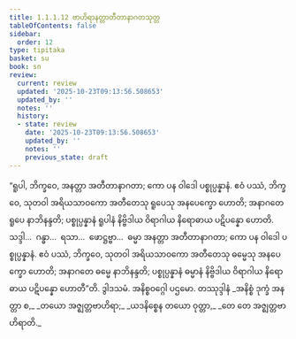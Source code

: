 ```yaml
---
title: 1.1.1.12 ဗာဟိရာနတ္တာတီတာနာဂတသုတ္တ
tableOfContents: false
sidebar:
  order: 12
type: tipitaka
basket: su
book: sn
review:
  current: review
  updated: '2025-10-23T09:13:56.508653'
  updated_by: ''
  notes: ''
  history:
  - state: review
    date: '2025-10-23T09:13:56.508653'
    updated_by: ''
    notes: ''
    previous_state: draft
---
```



<ReviewStatus review={frontmatter.review} showDetails={true} />

<HypothesisAnnotation frontmatter={frontmatter} />

<DynamicBreadcrumb />

<Division number="12" book="sn" e="ch" v="18" p="281">

<Paragraph number="25" book="sn">
“ရူပါ, ဘိက္ခဝေ, အနတ္တာ အတီတာနာဂတာ; ကော ပန ဝါဒေါ ပစ္စုပ္ပန္နာနံ. ဧဝံ ပဿံ, ဘိက္ခဝေ, သုတဝါ အရိယသာဝကော အတီတေသု ရူပေသု အနပေက္ခော ဟောတိ; အနာဂတေ ရူပေ နာဘိနန္ဒတိ; ပစ္စုပ္ပန္နာနံ ရူပါနံ နိဗ္ဗိဒါယ ဝိရာဂါယ နိရောဓာယ ပဋိပန္နော ဟောတိ. သဒ္ဒါ…  ဂန္ဓာ…  ရသာ…  ဖောဋ္ဌဗ္ဗာ…  ဓမ္မာ အနတ္တာ အတီတာနာဂတာ; ကော ပန ဝါဒေါ ပစ္စုပ္ပန္နာနံ. ဧဝံ ပဿံ, ဘိက္ခဝေ, သုတဝါ အရိယသာဝကော အတီတေသု ဓမ္မေသု အနပေက္ခော ဟောတိ; အနာဂတေ ဓမ္မေ နာဘိနန္ဒတိ; ပစ္စုပ္ပန္နာနံ ဓမ္မာနံ နိဗ္ဗိဒါယ ဝိရာဂါယ နိရောဓာယ ပဋိပန္နော ဟောတီ”တိ.

</Paragraph>
</Division>

<Paragraph number="26" type="center" book="sn">
ဒွါဒသမံ.



</Paragraph>

<Paragraph number="27" type="center" book="sn">
အနိစ္စဝဂ္ဂေါ ပဌမော.



</Paragraph>

<Paragraph number="28" type="center" book="sn">
တဿုဒ္ဒါနံ


</Paragraph>

<Paragraph number="29" type="verses" book="sn">
_အနိစ္စံ ဒုက္ခံ အနတ္တာ စ,_  
_တယော အဇ္ဈတ္တဗာဟိရာ;_  
_ယဒနိစ္စေန တယော ဝုတ္တာ,_  
_တေ တေ အဇ္ဈတ္တဗာဟိရာတိ._
</Paragraph>